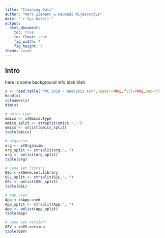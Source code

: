 ```yaml
---
title: "Cleaning Data"
author: "Mark Ziemann & Kaumadi Wijesooriya"
date: "`r Sys.Date()`"
output:
  html_document:
    toc: true
    toc_float: true
    fig_width: 7
    fig_height: 7
theme: cosmo
---
```


## Intro

here is some background info blah blah


```r

x <- read.table("PMC 2019 - analysis.tsv",header=TRUE,fill=TRUE,sep="\t")
head(x)
colnames(x)
dim(x)

# omics type
omics <- x$Omics.type
omics_split <- strsplit(omics,", ")
omics <- unlist(omics_split)
table(omics)

# organism
org <- x$Organism
org_split <- strsplit(org,", ")
org <- unlist(org_split)
table(org)

# Gene set library
GSL <-x$Gene.set.library
GSL_split <- strsplit(GSL,", ")
GSL <- unlist(GSL_split)
table(GSL)

# App used
App <-x$App.used
App_split <- strsplit(App,", ")
App <- unlist(App_split)
table(App)

# Gene set version
GSV <-x$GS.version
table(GSV)





```

